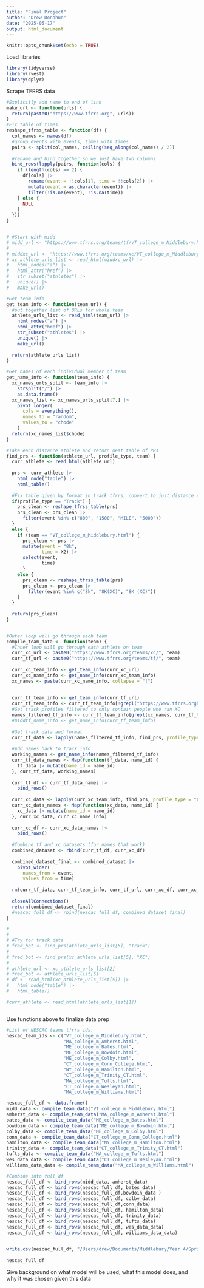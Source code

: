 ```yaml
---
title: "Final Project"
author: "Drew Donahue"
date: "2025-05-17"
output: html_document
---
```


```r
knitr::opts_chunk$set(echo = TRUE)
```


Load libraries
```r
library(tidyverse)
library(rvest)
library(dplyr)
```

Scrape TFRRS data
```r
#Explicitly add name to end of link
make_url <- function(urls) {
  return(paste0("https://www.tfrrs.org", urls))
}
#Fix table of times
reshape_tfrss_table <- function(df) {
  col_names <- names(df)
  #group events with events, times with times
  pairs <- split(col_names, ceiling(seq_along(col_names) / 2))
  
  #rename and bind together so we just have two columns
  bind_rows(lapply(pairs, function(cols) {
    if (length(cols) == 2) {
      df[cols] |>
        rename(event = !!cols[1], time = !!cols[2]) |>
        mutate(event = as.character(event)) |> 
        filter(!is.na(event), !is.na(time))
    } else {
      NULL
    }
  }))
}


# #Start with midd
# midd_url <- "https://www.tfrrs.org/teams/tf/VT_college_m_Middlebury.html"
# 
# middxc_url <- "https://www.tfrrs.org/teams/xc/VT_college_m_Middlebury.html"
# xc_athlete_urls_list <- read_html(middxc_url) |> 
#   html_nodes("a") |> 
#   html_attr("href") |> 
#   str_subset("athletes") |> 
#   unique() |>  
#   make_url()

#Get team info
get_team_info <- function(team_url) { 
  #put together list of URLs for whole team
  athlete_urls_list <- read_html(team_url) |> 
    html_nodes("a") |> 
    html_attr("href") |> 
    str_subset("athletes") |> 
    unique() |>  
    make_url()
  
  return(athlete_urls_list)
}

#Get names of each individual member of team
get_name_info <- function(team_info) {
  xc_names_urls_split <- team_info |> 
    strsplit("/") |> 
    as.data.frame()
  xc_names_list <- xc_names_urls_split[7,] |> 
    pivot_longer(
      cols = everything(),
      names_to = "random",
      values_to = "chode"
    )
  return(xc_names_list$chode)
}

#Take each distance athlete and return neat table of PRs
find_prs <- function(athlete_url, profile_type, team) { 
  curr_athlete <- read_html(athlete_url)
  
  prs <- curr_athlete |> 
    html_node("table") |> 
    html_table()
  
  #Fix table given by format in track tfrrs, convert to just distance events with times
  if(profile_type == "Track") { 
    prs_clean <- reshape_tfrss_table(prs)
    prs_clean <- prs_clean |> 
      filter(event %in% c("800", "1500", "MILE", "5000"))  
  } 
  else { 
    if (team == "VT_college_m_Middlebury.html") { 
      prs_clean <- prs |> 
      mutate(event = "8k", 
             time = X2) |> 
      select(event, 
             time)
      }
    else { 
      prs_clean <- reshape_tfrss_table(prs)
      prs_clean <- prs_clean |> 
        filter(event %in% c("8k", "8K(XC)", "8K (XC)"))
    }
  }
  
  return(prs_clean)
}


#Outer loop will go through each team
compile_team_data <- function(team) {
  #Inner loop will go through each athlete on team
  curr_xc_url <- paste0("https://www.tfrrs.org/teams/xc/", team)
  curr_tf_url <- paste0("https://www.tfrrs.org/teams/tf/", team)
  
  curr_xc_team_info <- get_team_info(curr_xc_url)
  curr_xc_name_info <- get_name_info(curr_xc_team_info)
  xc_names <- paste(curr_xc_name_info, collapse = "|")
  
  
  curr_tf_team_info <- get_team_info(curr_tf_url)
  curr_tf_team_info <- curr_tf_team_info[!grepl("https://www.tfrrs.orghttps://www.tfrrs.org/athletes/", curr_tf_team_info)]
  #Get track profiles filtered to only contain people who ran XC
  names_filtered_tf_info <- curr_tf_team_info[grepl(xc_names, curr_tf_team_info)]
  #middtf_name_info <- get_name_info(curr_tf_team_info)
  
  #Get track data and format
  curr_tf_data <- lapply(names_filtered_tf_info, find_prs, profile_type = "Track", team = team)
  
  #Add names back to track info
  working_names <- get_name_info(names_filtered_tf_info)
  curr_tf_data_names <- Map(function(tf_data, name_id) { 
    tf_data |> mutate(name_id = name_id)
  }, curr_tf_data, working_names)
  
  curr_tf_df <- curr_tf_data_names |> 
    bind_rows()
  
  curr_xc_data <- lapply(curr_xc_team_info, find_prs, profile_type = "XC", team = team)
  curr_xc_data_names <- Map(function(xc_data, name_id) { 
    xc_data |> mutate(name_id = name_id)
  }, curr_xc_data, curr_xc_name_info)
  
  curr_xc_df <- curr_xc_data_names |> 
    bind_rows()
  
  #Combine tf and xc datasets (for names that work)
  combined_dataset <- rbind(curr_tf_df, curr_xc_df)
  
  combined_dataset_final <- combined_dataset |> 
    pivot_wider(
      names_from = event, 
      values_from = time)
  
  rm(curr_tf_data, curr_tf_team_info, curr_tf_url, curr_xc_df, curr_xc_name_info, curr_xc_team_info, curr_xc_url, names_filtered_tf_info, working_names, xc_names)
  
  closeAllConnections()
  return(combined_dataset_final)
  #nescac_full_df <- rbind(nescac_full_df, combined_dataset_final)
}

# 
# 
# #Try for track data
# fred_bot <- find_prs(athlete_urls_list[5], "Track")
# 
# fred_bot <- find_prs(xc_athlete_urls_list[5], "XC")
# 
# athlete_url <- xc_athlete_urls_list[2]
# fred_bot <- athlete_urls_list[5]
# df <- read_html(xc_athlete_urls_list[5]) |> 
#   html_node("table") |> 
#   html_table()

#curr_athlete <- read_html(athlete_urls_list[1])



```


Use functions above to finalize data prep
```r
#List of NESCAC teams tfrrs ids:
nescac_team_ids <- c("VT_college_m_Middlebury.html", 
                     "MA_college_m_Amherst.html",
                     "ME_college_m_Bates.html", 
                     "ME_college_m_Bowdoin.html", 
                     "ME_college_m_Colby.html",
                     "CT_college_m_Conn_College.html", 
                     "NY_college_m_Hamilton.html", 
                     "CT_college_m_Trinity_CT.html", 
                     "MA_college_m_Tufts.html", 
                     "CT_college_m_Wesleyan.html", 
                     "MA_college_m_Williams.html")

nescac_full_df <- data.frame()
midd_data <- compile_team_data("VT_college_m_Middlebury.html")
amherst_data <- compile_team_data("MA_college_m_Amherst.html")
bates_data <- compile_team_data("ME_college_m_Bates.html")
bowdoin_data <- compile_team_data("ME_college_m_Bowdoin.html")
colby_data <- compile_team_data("ME_college_m_Colby.html")
conn_data <- compile_team_data("CT_college_m_Conn_College.html")
hamilton_data <- compile_team_data("NY_college_m_Hamilton.html")
trinity_data <- compile_team_data("CT_college_m_Trinity_CT.html")
tufts_data <- compile_team_data("MA_college_m_Tufts.html")
wes_data_data <- compile_team_data("CT_college_m_Wesleyan.html")
williams_data_data <- compile_team_data("MA_college_m_Williams.html")

#Combine into full df
nescac_full_df <- bind_rows(midd_data, amherst_data)
nescac_full_df <- bind_rows(nescac_full_df, bates_data)
nescac_full_df <- bind_rows(nescac_full_df,bowdoin_data )
nescac_full_df <- bind_rows(nescac_full_df, colby_data)
nescac_full_df <- bind_rows(nescac_full_df,conn_data)
nescac_full_df <- bind_rows(nescac_full_df, hamilton_data)
nescac_full_df <- bind_rows(nescac_full_df, trinity_data)
nescac_full_df <- bind_rows(nescac_full_df, tufts_data)
nescac_full_df <- bind_rows(nescac_full_df, wes_data_data)
nescac_full_df <- bind_rows(nescac_full_df, williams_data_data)

                            
write.csv(nescac_full_df, "/Users/drew/Documents/Middlebury/Year 4/Spring/Stat Learning/Final Project/xc_data.csv")
  
nescac_full_df
```


















Give background on what model will be used, what this model does, and why it was chosen given this data

